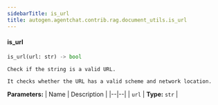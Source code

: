 ```yaml
---
sidebarTitle: is_url
title: autogen.agentchat.contrib.rag.document_utils.is_url
---
```


<code class="doc-symbol doc-symbol-heading doc-symbol-function"></code>
#### is_url
<a href="#autogen.agentchat.contrib.rag.document_utils..is_url" class="headerlink" title="Permanent link"></a>

```python
is_url(url: str) -> bool
```

    Check if the string is a valid URL.
    
    It checks whether the URL has a valid scheme and network location.

<b>Parameters:</b>
| Name | Description |
|--|--|
| `url` | **Type:** `str` |

<br />